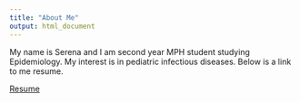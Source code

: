 ```yaml
---
title: "About Me"
output: html_document
---
```


My name is Serena and I am second year MPH student studying Epidemiology. My interest is in pediatric infectious diseases. Below is a link to me resume.



[Resume](experience.html)